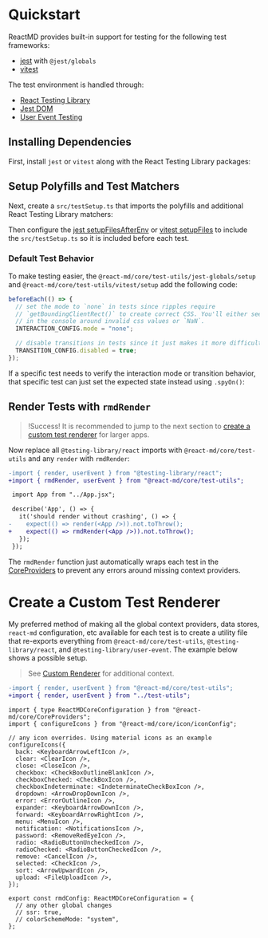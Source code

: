 
# Quickstart

ReactMD provides built-in support for testing for the following test frameworks:

- [jest](https://jestjs.io/) with `@jest/globals`
- [vitest](https://vitest.dev)

The test environment is handled through:

- [React Testing Library](https://testing-library.com/docs/react-testing-library/intro/)
- [Jest DOM](https://testing-library.com/docs/ecosystem-jest-dom/)
- [User Event Testing](https://testing-library.com/docs/user-event/v13/)

## Installing Dependencies

First, install `jest` or `vitest` along with the React Testing Library packages:

<InstallDependenciesCodeBlock />

## Setup Polyfills and Test Matchers

Next, create a `src/testSetup.ts` that imports the polyfills and additional
React Testing Library matchers:

<TestSetupCodeBlock />

Then configure the [jest setupFilesAfterEnv](https://jestjs.io/docs/configuration#setupfilesafterenv-array)
or [vitest setupFiles](https://vitest.dev/config/#setupfiles) to include the
`src/testSetup.ts` so it is included before each test.

<TestConfigCodeBlock />

### Default Test Behavior

To make testing easier, the `@react-md/core/test-utils/jest-globals/setup` and
`@react-md/core/test-utils/vitest/setup` add the following code:

```ts
beforeEach(() => {
  // set the mode to `none` in tests since ripples require
  // `getBoundingClientRect()` to create correct CSS. You'll either see warnings
  // in the console around invalid css values or `NaN`.
  INTERACTION_CONFIG.mode = "none";

  // disable transitions in tests since it just makes it more difficult
  TRANSITION_CONFIG.disabled = true;
});
```

If a specific test needs to verify the interaction mode or transition behavior,
that specific test can just set the expected state instead using `.spyOn()`:

<SpyOnCodeBlock />

## Render Tests with `rmdRender`

> !Success! It is recommended to jump to the next section to [create a custom test renderer](#create-a-custom-test-renderer)
> for larger apps.

Now replace all `@testing-library/react` imports with `@react-md/core/test-utils` and any `render` with `rmdRender`:

```diff fileName="src/__tests__/App.tsx"
-import { render, userEvent } from "@testing-library/react";
+import { rmdRender, userEvent } from "@react-md/core/test-utils";

 import App from "../App.jsx";

 describe('App', () => {
   it('should render without crashing', () => {
-    expect(() => render(<App />)).not.toThrow();
+    expect(() => rmdRender(<App />)).not.toThrow();
   });
 });
```

The `rmdRender` function just automatically wraps each test in the [CoreProviders](/components/core-providers) to prevent any errors around missing context providers.

# Create a Custom Test Renderer

My preferred method of making all the global context providers, data stores,
`react-md` configuration, etc available for each test is to create a utility file
that re-exports everything from `@react-md/core/test-utils`,
`@testing-library/react`, and `@testing-library/user-event`. The example below
shows a possible setup.

> See [Custom Renderer](https://testing-library.com/docs/react-testing-library/setup#custom-render) for additional context.

```diff fileName="src/__tests__/MyComponent.tsx"
-import { render, userEvent } from "@react-md/core/test-utils";
+import { render, userEvent } from "../test-utils";
```

```tsx fileName="src/rmdConfig.tsx"
import { type ReactMDCoreConfiguration } from "@react-md/core/CoreProviders";
import { configureIcons } from "@react-md/core/icon/iconConfig";

// any icon overrides. Using material icons as an example
configureIcons({
  back: <KeyboardArrowLeftIcon />,
  clear: <ClearIcon />,
  close: <CloseIcon />,
  checkbox: <CheckBoxOutlineBlankIcon />,
  checkboxChecked: <CheckBoxIcon />,
  checkboxIndeterminate: <IndeterminateCheckBoxIcon />,
  dropdown: <ArrowDropDownIcon />,
  error: <ErrorOutlineIcon />,
  expander: <KeyboardArrowDownIcon />,
  forward: <KeyboardArrowRightIcon />,
  menu: <MenuIcon />,
  notification: <NotificationsIcon />,
  password: <RemoveRedEyeIcon />,
  radio: <RadioButtonUncheckedIcon />,
  radioChecked: <RadioButtonCheckedIcon />,
  remove: <CancelIcon />,
  selected: <CheckIcon />,
  sort: <ArrowUpwardIcon />,
  upload: <FileUploadIcon />,
});

export const rmdConfig: ReactMDCoreConfiguration = {
  // any other global changes
  // ssr: true,
  // colorSchemeMode: "system",
};
```

<TestUtilsCodeBlock />
